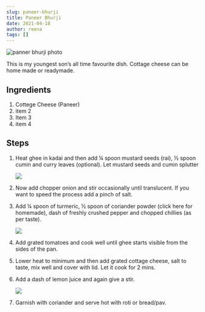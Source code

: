 ```yaml
---
slug: paneer-bhurji
title: Paneer Bhurji
date: 2021-04-18
author: reena
tags: []
---
```

![panner bhurji photo](/images/paneer-bhurji.png "Paneer Bhurji")

This is my youngest son’s all time favourite dish. Cottage cheese can be home made or readymade.



## Ingredients

1. Cottege Cheese (Paneer)
2. item 2
3. Item 3
4. item 4

    

## Steps

1. Heat ghee in kadai and then add ¼ spoon mustard seeds (rai), ½ spoon cumin and curry leaves (optional). Let mustard seeds and cumin splutter

   ![](/images/step1.png)
2. Now add chopper onion and stir occasionally until translucent. If you want to speed the process add a pinch of salt.
3. Add ¼ spoon of turmeric, ½ spoon of coriander powder (click here for homemade), dash of freshly crushed pepper and chopped chillies (as per taste).

   ![](/images/step3.png)
4. Add grated tomatoes and cook well until ghee starts visible from the sides of the pan.
5. Lower heat to minimum and then add grated cottage cheese, salt to taste, mix well and cover with lid. Let it cook for 2 mins.
6. Add a dash of lemon juice and again give a stir.

   ![](/images/step6.png)
7. Garnish with coriander and serve hot with roti or bread/pav.